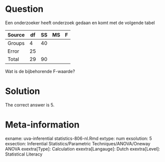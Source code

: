 Question
========

Een onderzoeker heeft onderzoek gedaan en komt met de volgende tabel

|Source|df|SS|MS|F|
|-|-|-|-|-|
|Groups|4|40| | |
|Error|25| | | |
|Total|29|90| | |

Wat is de bijbehorende F-waarde?

Solution
========

The correct answer is 5.

Meta-information
================
exname: uva-inferential statistics-806-nl.Rmd
extype: num
exsolution: 5
exsection: Inferential Statistics/Parametric Techniques/ANOVA/Oneway ANOVA
exextra[Type]: Calculation
exextra[Langauge]: Dutch
exextra[Level]: Statistical Literacy

